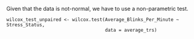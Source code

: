 Given that the data is not-normal, we have to use a non-parametric test.

```
wilcox_test_unpaired <- wilcox.test(Average_Blinks_Per_Minute ~ Stress_Status, 
                                    data = average_trs)
````